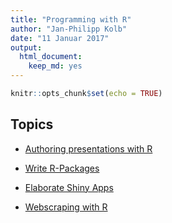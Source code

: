 ```yaml
---
title: "Programming with R"
author: "Jan-Philipp Kolb"
date: "11 Januar 2017"
output: 
  html_document: 
    keep_md: yes
---
```


```r
knitr::opts_chunk$set(echo = TRUE)
```

## Topics

- [Authoring presentations with R](https://github.com/Japhilko/DataAnalysis/blob/master/portfolio/R/presentations/Presentations.Rmd)

- [Write R-Packages](https://github.com/Japhilko/DataAnalysis/blob/master/portfolio/R/Rmarkdown/WriteRpackages.md)

- [Elaborate Shiny Apps](https://github.com/Japhilko/DataAnalysis/tree/master/portfolio/R/shinyApps)

- [Webscraping with R](https://github.com/Japhilko/DataAnalysis/blob/master/portfolio/R/Webscraping/Webscraping.R)
